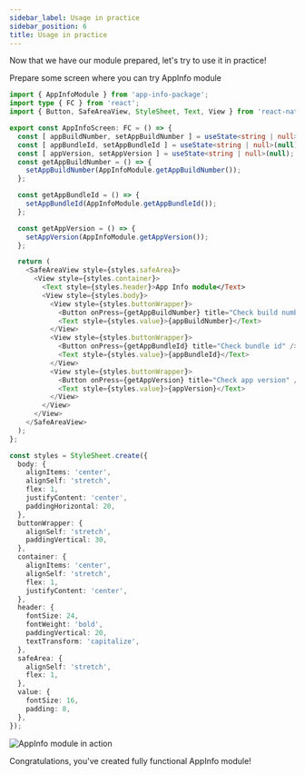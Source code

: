 ```yaml
---
sidebar_label: Usage in practice
sidebar_position: 6
title: Usage in practice
---
```


Now that we have our module prepared, let's try to use it in practice!

Prepare some screen where you can try AppInfo module

```ts title="AppInfoScreen.tsx"
import { AppInfoModule } from 'app-info-package';
import type { FC } from 'react';
import { Button, SafeAreaView, StyleSheet, Text, View } from 'react-native';

export const AppInfoScreen: FC = () => {
  const [ appBuildNumber, setAppBuildNumber ] = useState<string | null>(null);
  const [ appBundleId, setAppBundleId ] = useState<string | null>(null);
  const [ appVersion, setAppVersion ] = useState<string | null>(null);
  const getAppBuildNumber = () => {
    setAppBuildNumber(AppInfoModule.getAppBuildNumber());
  };

  const getAppBundleId = () => {
    setAppBundleId(AppInfoModule.getAppBundleId());
  };

  const getAppVersion = () => {
    setAppVersion(AppInfoModule.getAppVersion());
  };

  return (
    <SafeAreaView style={styles.safeArea}>
      <View style={styles.container}>
        <Text style={styles.header}>App Info module</Text>
        <View style={styles.body}>
          <View style={styles.buttonWrapper}>
            <Button onPress={getAppBuildNumber} title="Check build number" />
            <Text style={styles.value}>{appBuildNumber}</Text>
          </View>
          <View style={styles.buttonWrapper}>
            <Button onPress={getAppBundleId} title="Check bundle id" />
            <Text style={styles.value}>{appBundleId}</Text>
          </View>
          <View style={styles.buttonWrapper}>
            <Button onPress={getAppVersion} title="Check app version" />
            <Text style={styles.value}>{appVersion}</Text>
          </View>
        </View>
      </View>
    </SafeAreaView>
  );
};

const styles = StyleSheet.create({
  body: {
    alignItems: 'center',
    alignSelf: 'stretch',
    flex: 1,
    justifyContent: 'center',
    paddingHorizontal: 20,
  },
  buttonWrapper: {
    alignSelf: 'stretch',
    paddingVertical: 30,
  },
  container: {
    alignItems: 'center',
    alignSelf: 'stretch',
    flex: 1,
    justifyContent: 'center',
  },
  header: {
    fontSize: 24,
    fontWeight: 'bold',
    paddingVertical: 20,
    textTransform: 'capitalize',
  },
  safeArea: {
    alignSelf: 'stretch',
    flex: 1,
  },
  value: {
    fontSize: 16,
    padding: 8,
  },
});
```

![AppInfo module in action](/img/appinfo-result.png)

Congratulations, you've created fully functional AppInfo module!
